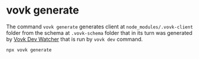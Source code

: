 # vovk generate

The command `vovk generate` generates client at `node_modules/.vovk-client` folder from the schema at `.vovk-schema` folder that in its turn was generated by [Vovk Dev Watcher](/dev/vovk-dev) that is run by `vovk dev` command.

```sh
npx vovk generate
```